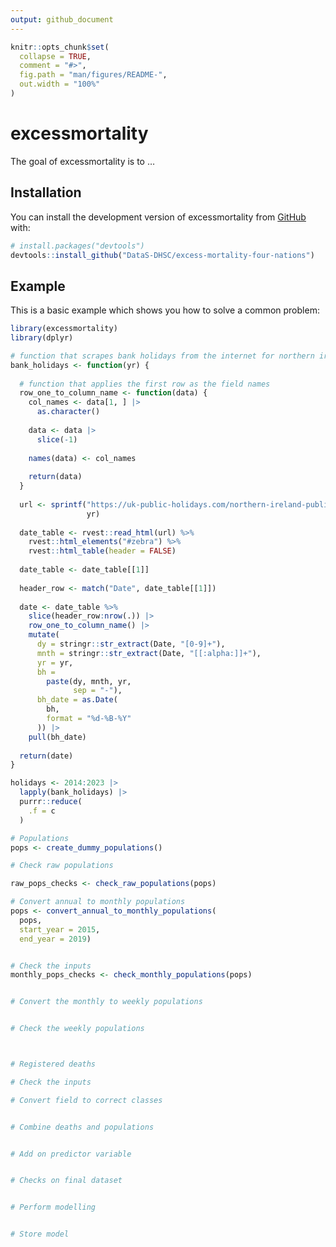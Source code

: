 ```yaml
---
output: github_document
---
```


<!-- README.md is generated from README.Rmd. Please edit that file -->

```r
knitr::opts_chunk$set(
  collapse = TRUE,
  comment = "#>",
  fig.path = "man/figures/README-",
  out.width = "100%"
)
```

# excessmortality

<!-- badges: start -->
<!-- badges: end -->

The goal of excessmortality is to ...

## Installation

You can install the development version of excessmortality from [GitHub](https://github.com/) with:

``` r
# install.packages("devtools")
devtools::install_github("DataS-DHSC/excess-mortality-four-nations")
```

## Example

This is a basic example which shows you how to solve a common problem:

```r
library(excessmortality)
library(dplyr)

# function that scrapes bank holidays from the internet for northern ireland
bank_holidays <- function(yr) {
  
  # function that applies the first row as the field names
  row_one_to_column_name <- function(data) {
    col_names <- data[1, ] |> 
      as.character()
    
    data <- data |> 
      slice(-1)
    
    names(data) <- col_names
    
    return(data)
  }
  
  url <- sprintf("https://uk-public-holidays.com/northern-ireland-public-holidays-%s/",
                 yr)
  
  date_table <- rvest::read_html(url) %>%
    rvest::html_elements("#zebra") %>%
    rvest::html_table(header = FALSE)
  
  date_table <- date_table[[1]]
  
  header_row <- match("Date", date_table[[1]])
  
  date <- date_table %>% 
    slice(header_row:nrow(.)) |> 
    row_one_to_column_name() |> 
    mutate(
      dy = stringr::str_extract(Date, "[0-9]+"),
      mnth = stringr::str_extract(Date, "[[:alpha:]]+"),
      yr = yr,
      bh = 
        paste(dy, mnth, yr,
              sep = "-"),
      bh_date = as.Date(
        bh,
        format = "%d-%B-%Y"
      )) |> 
    pull(bh_date)
  
  return(date)
}

holidays <- 2014:2023 |> 
  lapply(bank_holidays) |> 
  purrr::reduce(
    .f = c
  )

# Populations
pops <- create_dummy_populations()

# Check raw populations

raw_pops_checks <- check_raw_populations(pops)

# Convert annual to monthly populations
pops <- convert_annual_to_monthly_populations(
  pops,
  start_year = 2015,
  end_year = 2019)


# Check the inputs
monthly_pops_checks <- check_monthly_populations(pops)


# Convert the monthly to weekly populations


# Check the weekly populations



# Registered deaths

# Check the inputs

# Convert field to correct classes


# Combine deaths and populations


# Add on predictor variable


# Checks on final dataset


# Perform modelling


# Store model

```

